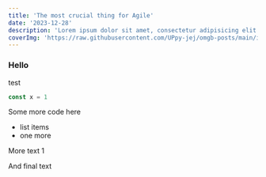 ```yaml
---
title: 'The most crucial thing for Agile'
date: '2023-12-28'
description: 'Lorem ipsum dolor sit amet, consectetur adipisicing elit. Ab beatae dicta dolore harum incidunt ipsam, magnam modi molestiae nemo neque nostrum nulla odit officia porro praesentium quo, ratione vitae voluptate'
coverImg: 'https://raw.githubusercontent.com/UPpy-jej/omgb-posts/main/images/liberty-3.png'
---
```


### Hello
test
```ts
const x = 1
```

Some more code here
- list items
- one more

More text 1

<CustomImage src="https://raw.githubusercontent.com/UPpy-jej/omgb-posts/main/images/liberty1.png" alt="Liberty Statue" />

And final text
